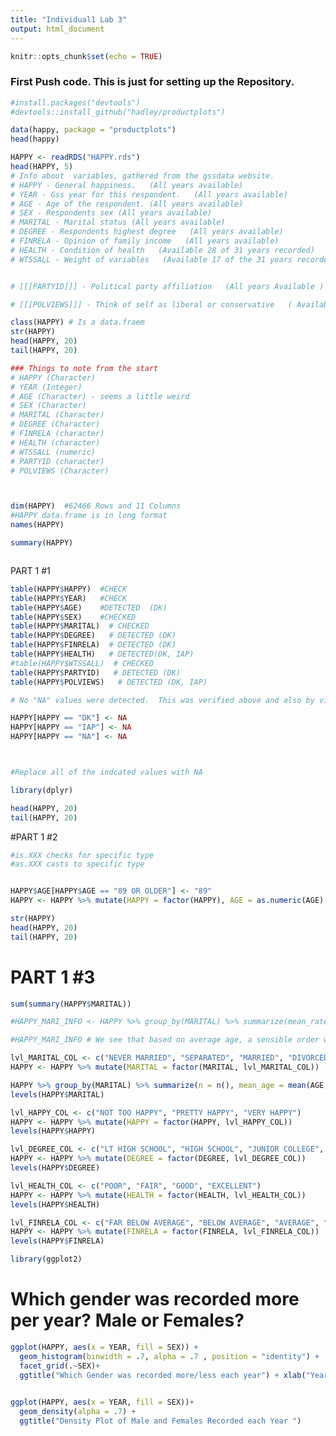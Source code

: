 ```yaml
---
title: "Individual1 Lab 3"
output: html_document
---
```


```r
knitr::opts_chunk$set(echo = TRUE)
```

### First Push code.  This is just for setting up the Repository. 

```r
#install.packages("devtools")
#devtools::install_github("hadley/productplots")

``` 


```r
data(happy, package = "productplots")
head(happy)
```


```r
HAPPY <- readRDS("HAPPY.rds")
head(HAPPY, 5)
# Info about  variables, gathered from the gssdata website.
# HAPPY - General happiness.   (All years available)
# YEAR - Gss year for this respondent.   (All years available)
# AGE - Age of the respondent. (All years available)
# SEX - Respondents sex (All years available)
# MARITAL - Marital status (All years available)
# DEGREE - Respondents highest degree   (All years available)
# FINRELA - Opinion of family income   (All years available)
# HEALTH - Condition of health   (Available 28 of 31 years recorded)
# WTSSALL - Weight of variables   (Available 17 of the 31 years recorded )


# [[[PARTYID]]] - Political party affiliation   (All years Available )

# [[[POLVIEWS]]] - Think of self as liberal or conservative   ( Available 29 of 31 years)
``` 

```r
class(HAPPY) # Is a data.fraem
str(HAPPY)
head(HAPPY, 20)
tail(HAPPY, 20)

### Things to note from the start
# HAPPY (Character)
# YEAR (Integer)
# AGE (Character) - seems a little weird
# SEX (Character)
# MARITAL (Character)
# DEGREE (Character)
# FINRELA (character)
# HEALTH (character)
# WTSSALL (numeric)
# PARTYID (character)
# POLVIEWS (Character)



dim(HAPPY)  #62466 Rows and 11 Columns
#HAPPY data.frame is in long format
names(HAPPY)

summary(HAPPY)



```

PART 1 #1
```r

table(HAPPY$HAPPY)  #CHECK
table(HAPPY$YEAR)   #CHECK
table(HAPPY$AGE)    #DETECTED  (DK)
table(HAPPY$SEX)    #CHECKED
table(HAPPY$MARITAL)  # CHECKED
table(HAPPY$DEGREE)   # DETECTED (DK)
table(HAPPY$FINRELA)  # DETECTED (DK)
table(HAPPY$HEALTH)   # DETECTED(DK, IAP)
#table(HAPPY$WTSSALL)  # CHECKED
table(HAPPY$PARTYID)   # DETECTED (DK)
table(HAPPY$POLVIEWS)   # DETECTED (DK, IAP)

# No "NA" values were detected.  This was verified above and also by viewing the global enviroment uisng the search bar. 

```

```r

HAPPY[HAPPY == "DK"] <- NA
HAPPY[HAPPY == "IAP"] <- NA
HAPPY[HAPPY == "NA"] <- NA  



#Replace all of the indcated values with NA
```


```r

library(dplyr)

head(HAPPY, 20)
tail(HAPPY, 20)

```
#PART 1 #2
```r
#is.XXX checks for specific type
#as.XXX casts to specific type


HAPPY$AGE[HAPPY$AGE == "89 OR OLDER"] <- "89"
HAPPY <- HAPPY %>% mutate(HAPPY = factor(HAPPY), AGE = as.numeric(AGE), SEX = factor(SEX), MARITAL = factor(MARITAL), DEGREE = factor(DEGREE), FINRELA = factor(FINRELA), HEALTH = factor(HEALTH), PARTYID = factor(PARTYID), POLVIEWS = factor(POLVIEWS))

str(HAPPY)
head(HAPPY, 20)
tail(HAPPY, 20)

```

# PART 1 #3 
```r

sum(summary(HAPPY$MARITAL))

#HAPPY_MARI_INFO <- HAPPY %>% group_by(MARITAL) %>% summarize(mean_rate_each_level = mean(AGE, na.rm = TRUE))

#HAPPY_MARI_INFO # We see that based on average age, a sensible order would be "NEVER MARRIED", "SEPARATED", "MARRIED", "DIVORCED", and "WIDOWED"

lvl_MARITAL_COL <- c("NEVER MARRIED", "SEPARATED", "MARRIED", "DIVORCED", "WIDOWED")
HAPPY <- HAPPY %>% mutate(MARITAL = factor(MARITAL, lvl_MARITAL_COL))

HAPPY %>% group_by(MARITAL) %>% summarize(n = n(), mean_age = mean(AGE, na.rm = TRUE)) %>% arrange((mean_age))
levels(HAPPY$MARITAL)

```

```r

lvl_HAPPY_COL <- c("NOT TOO HAPPY", "PRETTY HAPPY", "VERY HAPPY")
HAPPY <- HAPPY %>% mutate(HAPPY = factor(HAPPY, lvl_HAPPY_COL))
levels(HAPPY$HAPPY)

```

```r

lvl_DEGREE_COL <- c("LT HIGH SCHOOL", "HIGH SCHOOL", "JUNIOR COLLEGE", "BACHELOR", "GRADUATE")
HAPPY <- HAPPY %>% mutate(DEGREE = factor(DEGREE, lvl_DEGREE_COL))
levels(HAPPY$DEGREE)

```

```r

lvl_HEALTH_COL <- c("POOR", "FAIR", "GOOD", "EXCELLENT")
HAPPY <- HAPPY %>% mutate(HEALTH = factor(HEALTH, lvl_HEALTH_COL))
levels(HAPPY$HEALTH)

```

```r

lvl_FINRELA_COL <- c("FAR BELOW AVERAGE", "BELOW AVERAGE", "AVERAGE", "ABOVE AVERAGE", "FAR ABOVE AVERAGE")
HAPPY <- HAPPY %>% mutate(FINRELA = factor(FINRELA, lvl_FINRELA_COL))
levels(HAPPY$FINRELA)

```
















```r
library(ggplot2)

```


# Which gender was recorded more per year?  Male or Females? 
```r

ggplot(HAPPY, aes(x = YEAR, fill = SEX)) +
  geom_histogram(binwidth = .7, alpha = .7 , position = "identity") +
  facet_grid(.~SEX)+
  ggtitle("Which Gender was recorded more/less each year") + xlab("Year Recorded") + ylab("Number of Males and Females") + theme(axis.text.x = element_text(angle = 45, vjust = 1, hjust = 1))
  

```



```r
ggplot(HAPPY, aes(x = YEAR, fill = SEX))+
  geom_density(alpha = .7) + 
  ggtitle("Density Plot of Male and Females Recorded each Year ")


```


